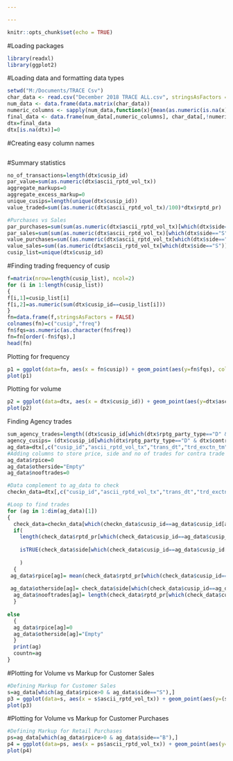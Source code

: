 ```yaml
---

---
```


```r
knitr::opts_chunk$set(echo = TRUE)
```

#Loading packages
```r
library(readxl)
library(ggplot2)

```
#Loading data and formatting data types
```r
setwd("M:/Documents/TRACE Csv")
char_data <- read.csv("December 2018 TRACE ALL.csv", stringsAsFactors = F)
num_data <- data.frame(data.matrix(char_data))
numeric_columns <- sapply(num_data,function(x){mean(as.numeric(is.na(x)))<0.5})
final_data <- data.frame(num_data[,numeric_columns], char_data[,!numeric_columns])
dtx=final_data
dtx[is.na(dtx)]=0
```
#Creating easy column names
```r

```
#Summary statistics
```r
no_of_transactions=length(dtx$cusip_id)
par_value=sum(as.numeric(dtx$ascii_rptd_vol_tx))
aggregate_markups=0
aggregate_excess_markup=0
unique_cusips=length(unique(dtx$cusip_id))
value_traded=sum((as.numeric(dtx$ascii_rptd_vol_tx)/100)*dtx$rptd_pr)

#Purchases vs Sales
par_purchases=sum(sum(as.numeric(dtx$ascii_rptd_vol_tx)[which(dtx$side=="B")]))
par_sales=sum(sum(as.numeric(dtx$ascii_rptd_vol_tx)[which(dtx$side=="S")]))
value_purchases=sum((as.numeric(dtx$ascii_rptd_vol_tx[which(dtx$side=="B")])/100)*dtx$rptd_pr[which(dtx$side=="B")])
value_sales=sum((as.numeric(dtx$ascii_rptd_vol_tx[which(dtx$side=="S")])/100)*dtx$rptd_pr[which(dtx$side=="S")])
cusip_list=unique(dtx$cusip_id)
```
#Finding trading frequency of cusip
```r
f=matrix(nrow=length(cusip_list), ncol=2)
for (i in 1:length(cusip_list))
{
f[i,1]=cusip_list[i]
f[i,2]=as.numeric(sum(dtx$cusip_id==cusip_list[i]))
}
fn=data.frame(f,stringsAsFactors = FALSE)
colnames(fn)=c("cusip","freq")
fn$fqs=as.numeric(as.character(fn$freq))
fn=fn[order(-fn$fqs),]
head(fn)
```

Plotting for frequency
```r
p1 = ggplot(data=fn, aes(x = fn$cusip)) + geom_point(aes(y=fn$fqs), col="blue")
plot(p1)
```
Plotting for volume
```r
p2 = ggplot(data=dtx, aes(x = dtx$cusip_id)) + geom_point(aes(y=dtx$ascii_rptd_vol_tx/1000), col="red")
plot(p2)
```

Finding Agency trades
```r
sum_agency_trades=length((dtx$cusip_id[which(dtx$rptg_party_type=="D" & dtx$contra_party_type=="C")]))
agency_cusips= (dtx$cusip_id[which(dtx$rptg_party_type=="D" & dtx$contra_party_type=="C")])
ag_data=dtx[,c("cusip_id","ascii_rptd_vol_tx","trans_dt","trd_exctn_tm","rptg_party_type", "contra_party_type","side", "rptd_pr")][dtx$rptg_party_type=="D" & dtx$contra_party_type=="C",]
#Adding columns to store price, side and no of trades for contra trade
ag_data$rpice=0
ag_data$otherside="Empty"
ag_data$nooftrades=0

#Data complement to ag_data to check
checkn_data=dtx[,c("cusip_id","ascii_rptd_vol_tx","trans_dt","trd_exctn_tm","rptg_party_type", "contra_party_type","side", "rptd_pr")][dtx$contra_party_type!="C" & dtx$rptg_party_type=="D",]

#Loop to find trades
for (ag in 1:dim(ag_data)[1])
{
  check_data=checkn_data[which(checkn_data$cusip_id==ag_data$cusip_id[ag] & checkn_data$trans_dt==ag_data$trans_dt[ag]),]
  if(
    length(check_data$rptd_pr[which(check_data$cusip_id==ag_data$cusip_id[ag] & check_data$ascii_rptd_vol_tx==ag_data$ascii_rptd_vol_tx[ag] & check_data$trans_dt==ag_data$trans_dt[ag] & check_data$trd_exctn_tm==ag_data$trd_exctn_tm[ag])])>0 &
    
    isTRUE(check_data$side[which(check_data$cusip_id==ag_data$cusip_id[ag] & check_data$ascii_rptd_vol_tx==ag_data$ascii_rptd_vol_tx[ag] & check_data$trans_dt==ag_data$trans_dt[ag] & check_data$trd_exctn_tm==ag_data$trd_exctn_tm[ag])]!=ag_data$side[ag])
    
    )
  {
 ag_data$rpice[ag]= mean(check_data$rptd_pr[which(check_data$cusip_id==ag_data$cusip_id[ag] & check_data$ascii_rptd_vol_tx==ag_data$ascii_rptd_vol_tx[ag] & check_data$trans_dt==ag_data$trans_dt[ag] & check_data$trd_exctn_tm==ag_data$trd_exctn_tm[ag])])
 
 ag_data$otherside[ag]= check_data$side[which(check_data$cusip_id==ag_data$cusip_id[ag] & check_data$ascii_rptd_vol_tx==ag_data$ascii_rptd_vol_tx[ag] & check_data$trans_dt==ag_data$trans_dt[ag] & check_data$trd_exctn_tm==ag_data$trd_exctn_tm[ag])][1]
  ag_data$nooftrades[ag]= length(check_data$rptd_pr[which(check_data$cusip_id==ag_data$cusip_id[ag] & check_data$ascii_rptd_vol_tx==ag_data$ascii_rptd_vol_tx[ag] & check_data$trans_dt==ag_data$trans_dt[ag] & check_data$trd_exctn_tm==ag_data$trd_exctn_tm[ag])])
  }
  
else
  {
  ag_data$rpice[ag]=0
  ag_data$otherside[ag]="Empty"
  }
  print(ag)
  countn=ag
}

```
#Plotting for Volume vs Markup for Customer Sales
```r
#Defining Markup for Customer Sales
s=ag_data[which(ag_data$rpice>0 & ag_data$side=="S"),]
p3 = ggplot(data=s, aes(x = s$ascii_rptd_vol_tx)) + geom_point(aes(y=(s$rpice-s$rptd_pr)/s$rpice), col="red")
plot(p3)

```
#Plotting for Volume vs Markup for Customer Purchases
```r
#Defining Markup for Retail Purchases
ps=ag_data[which(ag_data$rpice>0 & ag_data$side=="B"),]
p4 = ggplot(data=ps, aes(x = ps$ascii_rptd_vol_tx)) + geom_point(aes(y=(ps$rpice-ps$rptd_pr)/ps$rpice), col="green")
plot(p4)

```
